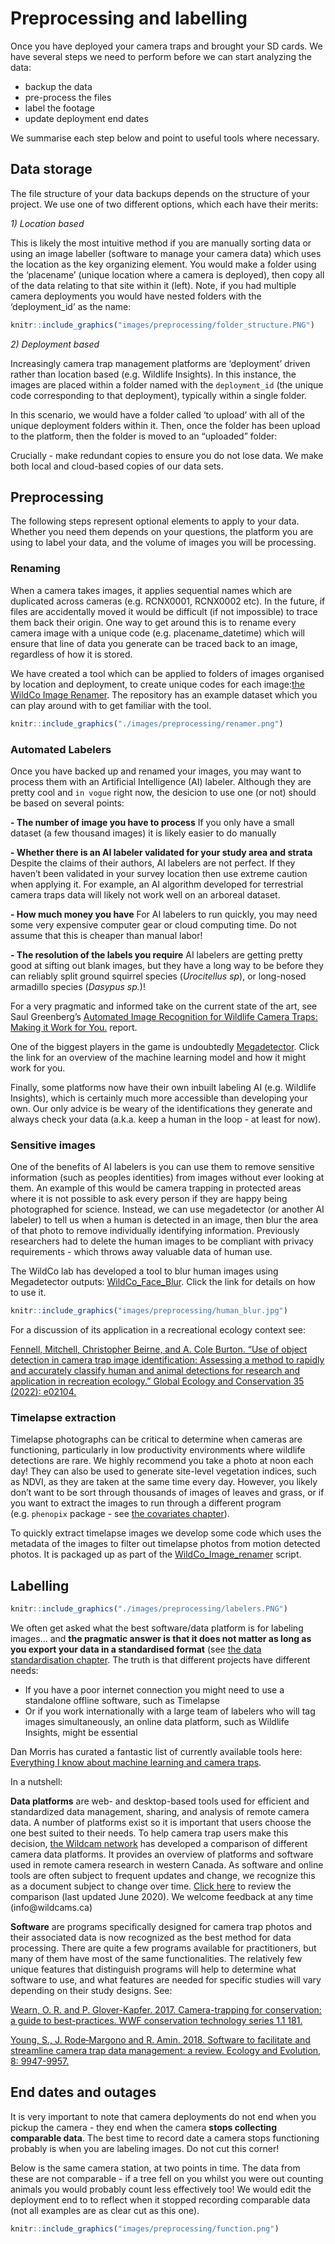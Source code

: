 # Preprocessing and labelling

Once you have deployed your camera traps and brought your SD cards. We have several steps we need to perform before we can start analyzing the data:

- backup the data
- pre-process the files
- label the footage
- update deployment end dates

We summarise each step below and point to useful tools where necessary.

## Data storage

The file structure of your data backups depends on the structure of your project. We use one of two different options, which each have their merits:

*1) Location based*

This is likely the most intuitive method if you are manually sorting data or using an image labeller (software to manage your camera data) which uses the location as the key organizing element. You would make a folder using the 'placename' (unique location where a camera is deployed), then copy all of the data relating to that site within it (left). Note, if you had multiple camera deployments you would have nested folders with the 'deployment_id' as the name: 

```r
knitr::include_graphics("images/preprocessing/folder_structure.PNG")
```

*2) Deployment based*

Increasingly camera trap management platforms are 'deployment' driven rather than location based (e.g. Wildlife Insights). In this instance, the images are placed within a folder named with the `deployment_id` (the unique code corresponding to that deployment), typically within a single folder.

In this scenario, we would have a folder called 'to upload' with all of the unique deployment folders within it. Then, once the folder has been upload to the platform, then the folder is moved to an "uploaded" folder:

Crucially - make redundant copies to ensure you do not lose data. We make both local and cloud-based copies of our data sets.  

## Preprocessing

The following steps represent optional elements to apply to your data. Whether you need them depends on your questions, the platform you are using to label your data, and the volume of images you will be processing.

### Renaming

When a camera takes images, it applies sequential names which are duplicated across cameras (e.g. RCNX0001, RCNX0002 etc). In the future, if files are accidentally moved it would be difficult (if not impossible) to trace them back their origin. One way to get around this is to rename every camera image with a unique code (e.g. placename_datetime) which will ensure that line of data you generate can be traced back to an image, regardless of how it is stored. 

We have created a tool which can be applied to folders of images organised by location and deployment, to create unique codes for each image:[the WildCo Image Renamer](https://github.com/WildCoLab/WildCo_Image_Renamer). The repository has an example dataset which you can play around with to get familiar with the tool.

```r
knitr::include_graphics("./images/preprocessing/renamer.png")
```


### Automated Labelers

Once you have backed up and renamed your images, you may want to process them with an Artificial Intelligence (AI) labeler. Although they are pretty cool and `in vogue` right now, the desicion to use one (or not) should be based on several points:

**- The number of image you have to process** If you only have a small dataset (a few thousand images) it is likely easier to do manually

**- Whether there is an AI labeler validated for your study area and strata** Despite the claims of their authors, AI labelers are not perfect. If they haven't been validated in your survey location then use extreme caution when applying it. For example, an AI algorithm developed for terrestrial camera traps data will likely not work well on an arboreal dataset.

**- How much money you have** For AI labelers to run quickly, you may need some very expensive computer gear or cloud computing time. Do not assume that this is cheaper than manual labor!

**- The resolution of the labels you require** AI labelers are getting pretty good at sifting out blank images, but they have a long way to be before they can reliably split ground squirrel species (*Urocitellus sp*), or long-nosed armadillo species (*Dasypus sp.*)! 

For a very pragmatic and informed take on the current state of the art, see Saul Greenberg's [Automated Image Recognition for Wildlife Camera Traps: Making it Work for You.](https://wildcams.ca/site/assets/files/1389/2020-08-greenberg-imagerecognitioncameratraps_updated.pdf) report.

One of the biggest players in the game is undoubtedly [Megadetector](https://github.com/microsoft/CameraTraps/blob/main/megadetector.md). Click the link for an overview of the machine learning model and how it might work for you. 

Finally, some platforms now have their own inbuilt labeling AI (e.g. Wildlife Insights), which is certainly much more accessible than developing your own. Our only advice is be weary of the identifications they generate and always check your data (a.k.a. keep a human in the loop - at least for now).

### Sensitive images

One of the benefits of AI labelers is you can use them to remove sensitive information (such as peoples identities) from images without ever looking at them. An example of this would be camera trapping in protected areas where it is not possible to ask every person if they are happy being photographed for science. Instead, we can use megadetector (or another AI labeler) to tell us when a human is detected in an image, then blur the area of that photo to remove individually identifying information. Previously researchers had to delete the human images to be compliant with privacy requirements - which throws away valuable data of human use.  

The WildCo lab has developed a tool to blur human images using Megadetector outputs: [WildCo_Face_Blur](https://github.com/WildCoLab/WildCo_Face_Blur). Click the link for details on how to use it.

```r
knitr::include_graphics("images/preprocessing/human_blur.jpg")
```

For a discussion of its application in a recreational ecology context see:

[Fennell, Mitchell, Christopher Beirne, and A. Cole Burton. "Use of object detection in camera trap image identification: Assessing a method to rapidly and accurately classify human and animal detections for research and application in recreation ecology." Global Ecology and Conservation 35 (2022): e02104.](https://www.sciencedirect.com/science/article/pii/S2351989422001068)


### Timelapse extraction

Timelapse photographs can be critical to determine when cameras are functioning, particularly in low productivity environments where wildlife detections are rare. We highly recommend you take a photo at noon each day! They can also be used to generate site-level vegetation indices, such as NDVI, as they are taken at the same time every day. However, you likely don't want to be sort through thousands of images of leaves and grass, or if you want to extract the images to run through a different program (e.g. `phenopix` package - see [the covariates chapter](#covariates)). 

To quickly extract timelapse images we develop some code which uses the metadata of the images to filter out timelapse photos from motion detected photos. It is packaged up as part of the [WildCo_Image_renamer](https://github.com/WildCoLab/WildCo_Image_Renamer) script. 

## Labelling

```r
knitr::include_graphics("./images/preprocessing/labelers.PNG")
```

We often get asked what the best software/data platform is for labeling images... and **the pragmatic answer is that it does not matter as long as you export your data in a standardised format** (see [the data standardisation chapter](#standard). The truth is that different projects have different needs: 

- If you have a poor internet connection you might need to use a standalone offline software, such as Timelapse
- Or if you work internationally with a large team of labelers who will tag images simultaneously, an online data platform, such as Wildlife Insights, might be essential

Dan Morris has curated a fantastic list of currently available tools here: [Everything I know about machine learning and camera traps](https://agentmorris.github.io/camera-trap-ml-survey/).

In a nutshell:

**Data platforms** are web- and desktop-based tools used for efficient and standardized data management, sharing, and analysis of remote camera data. A number of platforms exist so it is important that users choose the one best suited to their needs. To help camera trap users make this decision, [the Wildcam network](https://wildcams.ca) has developed a comparison of different camera data platforms. It provides an overview of platforms and software used in remote camera research in western Canada. As software and online tools are often subject to frequent updates and change, we recognize this as a document subject to change over time. [Click here](https://wildcams.ca/site/assets/files/1389/overviewofcamerawebsites_draft_2020-06-17.xlsx) to review the comparison (last updated June 2020). We welcome feedback at any time (info@wildcams.ca)

**Software** are programs specifically designed for camera trap photos and their associated data is now recognized as the best method for data processing. There are quite a few programs available for practitioners, but many of them have most of the same functionalities. The relatively few unique features that distinguish programs will help to determine what software to use, and what features are needed for specific studies will vary depending on their study designs. See:

[Wearn, O. R. and P. Glover-Kapfer. 2017. Camera-trapping for conservation: a guide to best-practices. WWF conservation technology series 1.1 181.](https://www.researchgate.net/publication/320402776_Camera-trapping_for_conservation_a_guide_to_best-practices)

[Young, S., J. Rode‐Margono and R. Amin. 2018. Software to facilitate and streamline camera trap data management: a review. Ecology and Evolution, 8: 9947-9957.](https://onlinelibrary.wiley.com/doi/full/10.1002/ece3.4464)

## End dates and outages

It is very important to note that camera deployments do not end when you pickup the camera - they end when the camera **stops collecting comparable data**. The best time to record date a camera stops functioning probably is when you are labeling images. Do not cut this corner!

Below is the same camera station, at two points in time. The data from these are not comparable - if a tree fell on you whilst you were out counting animals you would probably count less effectively too! We would edit the deployment end to to reflect when it stopped recording comparable data (not all examples are as clear cut as this one).

```r
knitr::include_graphics("images/preprocessing/function.png")
```

